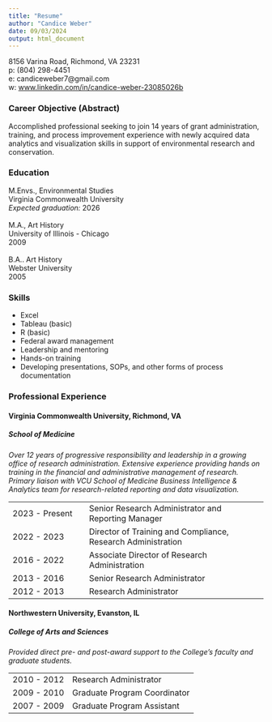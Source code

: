 ```yaml
---
title: "Resume"
author: "Candice Weber"
date: 09/03/2024
output: html_document
---
```


8156 Varina Road, Richmond, VA 23231\
p: (804) 298-4451\
e: candiceweber7@gmail.com\
w: [www.linkedin.com/in/candice-weber-23085026b](https://www.linkedin.com/in/candice-weber-23085026b)

### Career Objective (Abstract)

Accomplished professional seeking to join 14 years of grant administration, training, and process improvement experience with newly acquired data analytics and visualization skills in support of environmental research and conservation.

### Education

M.Envs., Environmental Studies\
Virginia Commonwealth University\
*Expected graduation:* 2026\
\
M.A., Art History\
University of Illinois - Chicago\
2009 \
\
B.A.. Art History\
Webster University\
2005\

### Skills

- Excel
- Tableau (basic)
- R (basic)
- Federal award management
- Leadership and mentoring
- Hands-on training
- Developing presentations, SOPs, and other forms of process documentation

### Professional Experience

#### Virginia Commonwealth University, Richmond, VA

##### School of Medicine

*Over 12 years of progressive responsibility and leadership in a growing office of research administration.  Extensive experience providing hands on training in the financial and administrative management of research.  Primary liaison with VCU School of Medicine Business Intelligence & Analytics team for research-related reporting and data visualization.*

|  |  |
|:--|:------|
| 2023 - Present | Senior Research Administrator and Reporting Manager |
| 2022 - 2023 | Director of Training and Compliance, Research Administration |
| 2016 - 2022 | Associate Director of Research Administration |
| 2013 - 2016 | Senior Research Administrator |
| 2012 - 2013 | Research Administrator |

#### Northwestern University, Evanston, IL

##### College of Arts and Sciences

*Provided direct pre- and post-award support to the College’s faculty and graduate students.*

|  |  |
|:-|:------|
| 2010 - 2012 | Research Administrator |
| 2009 - 2010 | Graduate Program Coordinator |
| 2007 - 2009 | Graduate Program Assistant |


